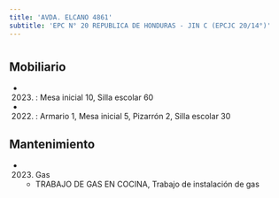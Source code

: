 ```yaml
---
title: 'AVDA. ELCANO 4861'
subtitle: 'EPC N° 20 REPUBLICA DE HONDURAS - JIN C (EPCJC 20/14°)'
---
```


#


## Mobiliario

*  (2023) : Mesa inicial 10, Silla escolar 60 

*  (2022) : Armario 1, Mesa inicial 5, Pizarrón 2, Silla escolar 30 





## Mantenimiento

*  (2023) Gas 
    + TRABAJO DE GAS EN COCINA, Trabajo de instalación de gas



